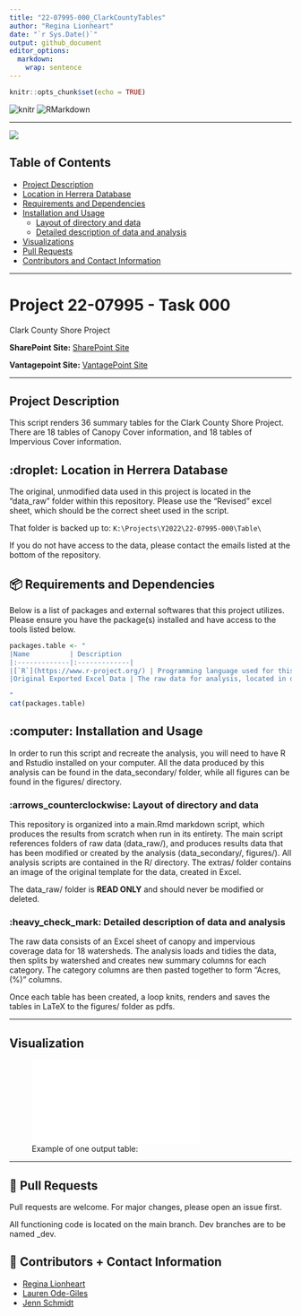---
title: "22-07995-000_ClarkCountyTables"
author: "Regina Lionheart"
date: "`r Sys.Date()`"
output: github_document
editor_options: 
  markdown: 
    wrap: sentence
---

```{r setup, include=FALSE}
knitr::opts_chunk$set(echo = TRUE)
```

![knitr](https://img.shields.io/badge/knitr-table-%231D455C) ![RMarkdown](https://img.shields.io/badge/knitr-RMarkdown-%231D455C) 

------------------------------------------------------------------------

![](thumbnail.jpg)

## Table of Contents

-   [Project Description](#Project-Description)
-   [Location in Herrera Database](#Location-in-Herrera-Database)\
-   [Requirements and Dependencies](#Requirements-and-Dependencies)
-   [Installation and Usage](#Installation-and-Usage)
    -   [Layout of directory and data](#Layout-of-directory-and-data)
    -   [Detailed description of data and analysis](#Detailed-description-of-data-and-analysis)
-   [Visualizations](#Visualization)
-   [Pull Requests](#Pull-Requests)
-   [Contributors and Contact Information](#Contributors-and-Contact-Information)

------------------------------------------------------------------------

# Project 22-07995 - Task 000

Clark County Shore Project

**SharePoint Site:** [SharePoint Site](https://herrerainc.sharepoint.com/teams/22-07995-000)

**Vantagepoint Site:** [VantagePoint Site](https://herrerainc.deltekfirst.com/HerreraInc/app/#!ProjectView/view/0/0/22-07995-000/presentation)


------------------------------------------------------------------------

## Project Description {#project-description}

This script renders 36 summary tables for the Clark County Shore Project. 
There are 18 tables of Canopy Cover information, and 18 tables of Impervious Cover information.

## :droplet: Location in Herrera Database {#location-in-herrera-database}

The original, unmodified data used in this project is located in the "data_raw" folder within this repository. Please use the "Revised" excel sheet, which should be the correct sheet used in the script.

That folder is backed up to: `K:\Projects\Y2022\22-07995-000\Table\`

If you do not have access to the data, please contact the emails listed at the bottom of the repository.

## 📦 Requirements and Dependencies {#requirements-and-dependencies}

Below is a list of packages and external softwares that this project utilizes.
Please ensure you have the package(s) installed and have access to the tools listed below.


```{r packages, echo=FALSE, message=FALSE, warnings=FALSE, results='asis'}
packages.table <- "
|Name          | Description           
|:-------------|:-------------|
|[`R`](https://www.r-project.org/) | Programming language used for this project. |
|Original Exported Excel Data | The raw data for analysis, located in data_raw. If you do not have access to this data, please contact the owners of this repository.|

"
cat(packages.table)
```

## :computer: Installation and Usage {#installation-and-usage}


In order to run this script and recreate the analysis, you will need to have R and Rstudio installed on your computer.
All the data produced by this analysis can be found in the data_secondary/ folder, while all figures can be found in the figures/ directory.

### :arrows_counterclockwise: Layout of directory and data

This repository is organized into a main.Rmd markdown script, which produces the results from scratch when run in its entirety.
The main script references folders of raw data (data_raw/), and produces results data that has been modified or created by the analysis (data_secondary/, figures/).
All analysis scripts are contained in the R/ directory.
The extras/ folder contains an image of the original template for the data, created in Excel.

The data_raw/ folder is **READ ONLY** and should never be modified or deleted.

### :heavy_check_mark: Detailed description of data and analysis

The raw data consists of an Excel sheet of canopy and impervious coverage data for 18 watersheds. The analysis loads and tidies the data, then splits by watershed and creates new summary columns for each category. The category columns are then pasted together to form "Acres, (%)" columns. 

Once each table has been created, a loop knits, renders and saves the tables in LaTeX to the figures/ folder as pdfs.


------------------------------------------------------------------------

## Visualization {#visualization}

![Example of one output table:](figures/Allen Canyon CreekCanopy.pdf)

------------------------------------------------------------------------

## 🔧 Pull Requests {#pull-requests}

Pull requests are welcome.
For major changes, please open an issue first.

All functioning code is located on the main branch.
Dev branches are to be named <specific_issue_description>\_dev.

## 💬 Contributors + Contact Information

-   [Regina Lionheart](https://github.com/R-Lionheart)
-   [Lauren Ode-Giles](https://www.herrerainc.com/team-member/lauren-ode-giles/)
-   [Jenn Schmidt](https://www.herrerainc.com/team-member/jenn-schmidt/)
